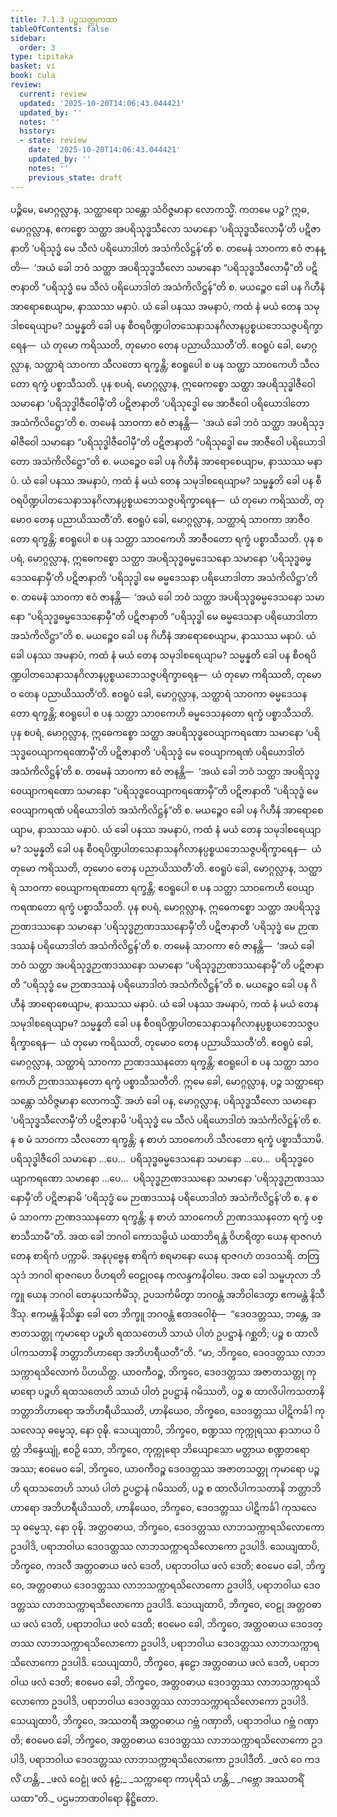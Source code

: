 ```yaml
---
title: 7.1.3 ပဉ္စသတ္ထုကထာ
tableOfContents: false
sidebar:
  order: 3
type: tipitaka
basket: vi
book: cula
review:
  current: review
  updated: '2025-10-20T14:06:43.044421'
  updated_by: ''
  notes: ''
  history:
  - state: review
    date: '2025-10-20T14:06:43.044421'
    updated_by: ''
    notes: ''
    previous_state: draft
---
```



<DynamicBreadcrumb />


<ReviewStatus review={frontmatter.review} showDetails={true} />

<HypothesisAnnotation frontmatter={frontmatter} />

<Division number="334" book="cula" e="ch" v="4" p="343">

<Paragraph number="1507" book="cula">
ပဉ္စိမေ, မောဂ္ဂလ္လာန, သတ္ထာရော သန္တော သံဝိဇ္ဇမာနာ လောကသ္မိံ. ကတမေ ပဉ္စ? ဣဓ, မောဂ္ဂလ္လာန, ဧကစ္စော သတ္ထာ အပရိသုဒ္ဓသီလော သမာနော ‘ပရိသုဒ္ဓသီလောမှီ’တိ ပဋိဇာနာတိ ‘ပရိသုဒ္ဓံ မေ သီလံ ပရိယောဒါတံ အသံကိလိဋ္ဌန်’တိ စ. တမေနံ သာဝကာ ဧဝံ ဇာနန္တိ—  ‘အယံ ခေါ ဘဝံ သတ္ထာ အပရိသုဒ္ဓသီလော သမာနော “ပရိသုဒ္ဓသီလောမှီ”တိ ပဋိဇာနာတိ “ပရိသုဒ္ဓံ မေ သီလံ ပရိယောဒါတံ အသံကိလိဋ္ဌန်”တိ စ. မယဉ္စေဝ ခေါ ပန ဂိဟီနံ အာရောစေယျာမ, နာဿဿ မနာပံ. ယံ ခေါ ပနဿ အမနာပံ, ကထံ နံ မယံ တေန သမုဒါစရေယျာမ? သမ္မန္နတိ ခေါ ပန စီဝရပိဏ္ဍပါတသေနာသနဂိလာနပ္ပစ္စယဘေသဇ္ဇပရိက္ခာရေန—  ယံ တုမော ကရိဿတိ, တုမောဝ တေန ပညာယိဿတီ’တိ. ဧဝရူပံ ခေါ, မောဂ္ဂလ္လာန, သတ္ထာရံ သာဝကာ သီလတော ရက္ခန္တိ; ဧဝရူပေါ စ ပန သတ္ထာ သာဝကေဟိ သီလတော ရက္ခံ ပစ္စာသီသတိ.
</Paragraph>

<Paragraph number="1508" book="cula">
ပုန စပရံ, မောဂ္ဂလ္လာန, ဣဓေကစ္စော သတ္ထာ အပရိသုဒ္ဓါဇီဝေါ သမာနော ‘ပရိသုဒ္ဓါဇီဝေါမှီ’တိ ပဋိဇာနာတိ ‘ပရိသုဒ္ဓေါ မေ အာဇီဝေါ ပရိယောဒါတော အသံကိလိဋ္ဌော’တိ စ. တမေနံ သာဝကာ ဧဝံ ဇာနန္တိ—  ‘အယံ ခေါ ဘဝံ သတ္ထာ အပရိသုဒ္ဓါဇီဝေါ သမာနော “ပရိသုဒ္ဓါဇီဝေါမှီ”တိ ပဋိဇာနာတိ “ပရိသုဒ္ဓေါ မေ အာဇီဝေါ ပရိယောဒါတော အသံကိလိဋ္ဌော”တိ စ. မယဉ္စေဝ ခေါ ပန ဂိဟီနံ အာရောစေယျာမ, နာဿဿ မနာပံ. ယံ ခေါ ပနဿ အမနာပံ, ကထံ နံ မယံ တေန သမုဒါစရေယျာမ? သမ္မန္နတိ ခေါ ပန စီဝရပိဏ္ဍပါတသေနာသနဂိလာနပ္ပစ္စယဘေသဇ္ဇပရိက္ခာရေန—  ယံ တုမော ကရိဿတိ, တုမောဝ တေန ပညာယိဿတီ’တိ. ဧဝရူပံ ခေါ, မောဂ္ဂလ္လာန, သတ္ထာရံ သာဝကာ အာဇီဝတော ရက္ခန္တိ; ဧဝရူပေါ စ ပန သတ္ထာ သာဝကေဟိ အာဇီဝတော ရက္ခံ ပစ္စာသီသတိ.
</Paragraph>

<Paragraph number="1509" book="cula">
ပုန စပရံ, မောဂ္ဂလ္လာန, ဣဓေကစ္စော သတ္ထာ အပရိသုဒ္ဓဓမ္မဒေသနော သမာနော ‘ပရိသုဒ္ဓဓမ္မဒေသနောမှီ’တိ ပဋိဇာနာတိ ‘ပရိသုဒ္ဓါ မေ ဓမ္မဒေသနာ ပရိယောဒါတာ အသံကိလိဋ္ဌာ’တိ စ. တမေနံ သာဝကာ ဧဝံ ဇာနန္တိ—  ‘အယံ ခေါ ဘဝံ သတ္ထာ အပရိသုဒ္ဓဓမ္မဒေသနော သမာနော “ပရိသုဒ္ဓဓမ္မဒေသနောမှီ”တိ ပဋိဇာနာတိ “ပရိသုဒ္ဓါ မေ ဓမ္မဒေသနာ ပရိယောဒါတာ အသံကိလိဋ္ဌာ”တိ စ. မယဉ္စေဝ ခေါ ပန ဂိဟီနံ အာရောစေယျာမ, နာဿဿ မနာပံ. ယံ ခေါ ပနဿ အမနာပံ, ကထံ နံ မယံ တေန သမုဒါစရေယျာမ? သမ္မန္နတိ ခေါ ပန စီဝရပိဏ္ဍပါတသေနာသနဂိလာနပ္ပစ္စယဘေသဇ္ဇပရိက္ခာရေန—  ယံ တုမော ကရိဿတိ, တုမောဝ တေန ပညာယိဿတီ’တိ. ဧဝရူပံ ခေါ, မောဂ္ဂလ္လာန, သတ္ထာရံ သာဝကာ ဓမ္မဒေသနတော ရက္ခန္တိ; ဧဝရူပေါ စ ပန သတ္ထာ သာဝကေဟိ ဓမ္မဒေသနတော ရက္ခံ ပစ္စာသီသတိ.
</Paragraph>

<Paragraph number="1510" book="cula">
ပုန စပရံ, မောဂ္ဂလ္လာန, ဣဓေကစ္စော သတ္ထာ အပရိသုဒ္ဓဝေယျာကရဏော သမာနော ‘ပရိသုဒ္ဓဝေယျာကရဏောမှီ’တိ ပဋိဇာနာတိ ‘ပရိသုဒ္ဓံ မေ ဝေယျာကရဏံ ပရိယောဒါတံ အသံကိလိဋ္ဌန်’တိ စ. တမေနံ သာဝကာ ဧဝံ ဇာနန္တိ—  ‘အယံ ခေါ ဘဝံ သတ္ထာ အပရိသုဒ္ဓဝေယျာကရဏော သမာနော “ပရိသုဒ္ဓဝေယျာကရဏောမှီ”တိ ပဋိဇာနာတိ “ပရိသုဒ္ဓံ မေ ဝေယျာကရဏံ ပရိယောဒါတံ အသံကိလိဋ္ဌန်”တိ စ. မယဉ္စေဝ ခေါ ပန ဂိဟီနံ အာရောစေယျာမ, နာဿဿ မနာပံ. ယံ ခေါ ပနဿ အမနာပံ, ကထံ နံ မယံ တေန သမုဒါစရေယျာမ? သမ္မန္နတိ ခေါ ပန စီဝရပိဏ္ဍပါတသေနာသနဂိလာနပ္ပစ္စယဘေသဇ္ဇပရိက္ခာရေန—  ယံ တုမော ကရိဿတိ, တုမောဝ တေန ပညာယိဿတီ’တိ. ဧဝရူပံ ခေါ, မောဂ္ဂလ္လာန, သတ္ထာရံ သာဝကာ ဝေယျာကရဏတော ရက္ခန္တိ; ဧဝရူပေါ စ ပန သတ္ထာ သာဝကေဟိ ဝေယျာကရဏတော ရက္ခံ ပစ္စာသီသတိ.
</Paragraph>

<Paragraph number="1511" book="cula">
ပုန စပရံ, မောဂ္ဂလ္လာန, ဣဓေကစ္စော သတ္ထာ အပရိသုဒ္ဓဉာဏဒဿနော သမာနော ‘ပရိသုဒ္ဓဉာဏဒဿနောမှီ’တိ ပဋိဇာနာတိ ‘ပရိသုဒ္ဓံ မေ ဉာဏဒဿနံ ပရိယောဒါတံ အသံကိလိဋ္ဌန်’တိ စ. တမေနံ သာဝကာ ဧဝံ ဇာနန္တိ—  ‘အယံ ခေါ ဘဝံ သတ္ထာ အပရိသုဒ္ဓဉာဏဒဿနော သမာနော “ပရိသုဒ္ဓဉာဏဒဿနောမှီ”တိ ပဋိဇာနာတိ “ပရိသုဒ္ဓံ မေ ဉာဏဒဿနံ ပရိယောဒါတံ အသံကိလိဋ္ဌန်”တိ စ. မယဉ္စေဝ ခေါ ပန ဂိဟီနံ အာရောစေယျာမ, နာဿဿ မနာပံ. ယံ ခေါ ပနဿ အမနာပံ, ကထံ နံ မယံ တေန သမုဒါစရေယျာမ? သမ္မန္နတိ ခေါ ပန စီဝရပိဏ္ဍပါတသေနာသနဂိလာနပ္ပစ္စယဘေသဇ္ဇပရိက္ခာရေန—  ယံ တုမော ကရိဿတိ, တုမောဝ တေန ပညာယိဿတီ’တိ. ဧဝရူပံ ခေါ, မောဂ္ဂလ္လာန, သတ္ထာရံ သာဝကာ ဉာဏဒဿနတော ရက္ခန္တိ; ဧဝရူပေါ စ ပန သတ္ထာ သာဝကေဟိ ဉာဏဒဿနတော ရက္ခံ ပစ္စာသီသတီတိ. ဣမေ ခေါ, မောဂ္ဂလ္လာန, ပဉ္စ သတ္ထာရော သန္တော သံဝိဇ္ဇမာနာ လောကသ္မိံ.
</Paragraph>

<Paragraph number="1512" book="cula">
အဟံ ခေါ ပန, မောဂ္ဂလ္လာန, ပရိသုဒ္ဓသီလော သမာနော ‘ပရိသုဒ္ဓသီလောမှီ’တိ ပဋိဇာနာမိ ‘ပရိသုဒ္ဓံ မေ သီလံ ပရိယောဒါတံ အသံကိလိဋ္ဌန်’တိ စ. န စ မံ သာဝကာ သီလတော ရက္ခန္တိ; န စာဟံ သာဝကေဟိ သီလတော ရက္ခံ ပစ္စာသီသာမိ. ပရိသုဒ္ဓါဇီဝေါ သမာနော …ပေ…  ပရိသုဒ္ဓဓမ္မဒေသနော သမာနော …ပေ…  ပရိသုဒ္ဓဝေယျာကရဏော သမာနော …ပေ…  ပရိသုဒ္ဓဉာဏဒဿနော သမာနော ‘ပရိသုဒ္ဓဉာဏဒဿနောမှီ’တိ ပဋိဇာနာမိ ‘ပရိသုဒ္ဓံ မေ ဉာဏဒဿနံ ပရိယောဒါတံ အသံကိလိဋ္ဌန်’တိ စ. န စ မံ သာဝကာ ဉာဏဒဿနတော ရက္ခန္တိ; န စာဟံ သာဝကေဟိ ဉာဏဒဿနတော ရက္ခံ ပစ္စာသီသာမီ”တိ.
</Paragraph>

</Division>
<Division number="335" book="cula" e="ch" v="4" p="345">

<Paragraph number="1513" book="cula">
အထ ခေါ ဘဂဝါ ကောသမ္ဗိယံ ယထာဘိရန္တံ ဝိဟရိတွာ ယေန ရာဇဂဟံ တေန စာရိကံ ပက္ကာမိ. အနုပုဗ္ဗေန စာရိကံ စရမာနော ယေန ရာဇဂဟံ တဒဝသရိ. တတြ သုဒံ ဘဂဝါ ရာဇဂဟေ ဝိဟရတိ ဝေဠုဝနေ ကလန္ဒကနိဝါပေ. အထ ခေါ သမ္ဗဟုလာ ဘိက္ခူ ယေန ဘဂဝါ တေနုပသင်္ကမိံသု, ဥပသင်္ကမိတွာ ဘဂဝန္တံ အဘိဝါဒေတွာ ဧကမန္တံ နိသီဒိံသု. ဧကမန္တံ နိသိန္နာ ခေါ တေ ဘိက္ခူ ဘဂဝန္တံ ဧတဒဝေါစုံ—  “ဒေဝဒတ္တဿ, ဘန္တေ, အဇာတသတ္တု ကုမာရော ပဉ္စဟိ ရထသတေဟိ သာယံ ပါတံ ဥပဋ္ဌာနံ ဂစ္ဆတိ; ပဉ္စ စ ထာလိပါကသတာနိ ဘတ္တာဘိဟာရော အဘိဟရီယတီ”တိ. “မာ, ဘိက္ခဝေ, ဒေဝဒတ္တဿ လာဘသက္ကာရသိလောကံ ပိဟယိတ္ထ. ယာဝကီဝဉ္စ, ဘိက္ခဝေ, ဒေဝဒတ္တဿ အဇာတသတ္တု ကုမာရော ပဉ္စဟိ ရထသတေဟိ သာယံ ပါတံ ဥပဋ္ဌာနံ ဂမိဿတိ, ပဉ္စ စ ထာလိပါကသတာနိ ဘတ္တာဘိဟာရော အဘိဟရီယိဿတိ, ဟာနိယေဝ, ဘိက္ခဝေ, ဒေဝဒတ္တဿ ပါဋိကင်္ခါ ကုသလေသု ဓမ္မေသု, နော ဝုဍ္ဎိ.
</Paragraph>

<Paragraph number="1514" book="cula">
သေယျထာပိ, ဘိက္ခဝေ, စဏ္ဍဿ ကုက္ကုရဿ နာသာယ ပိတ္တံ ဘိန္ဒေယျုံ, ဧဝဉှိ သော, ဘိက္ခဝေ, ကုက္ကုရော ဘိယျောသော မတ္တာယ စဏ္ဍတရော အဿ; ဧဝမေဝ ခေါ, ဘိက္ခဝေ, ယာဝကီဝဉ္စ ဒေဝဒတ္တဿ အဇာတသတ္တု ကုမာရော ပဉ္စဟိ ရထသတေဟိ သာယံ ပါတံ ဥပဋ္ဌာနံ ဂမိဿတိ, ပဉ္စ စ ထာလိပါကသတာနိ ဘတ္တာဘိဟာရော အဘိဟရီယိဿတိ, ဟာနိယေဝ, ဘိက္ခဝေ, ဒေဝဒတ္တဿ ပါဋိကင်္ခါ ကုသလေသု ဓမ္မေသု, နော ဝုဍ္ဎိ.
</Paragraph>

<Paragraph number="1515" book="cula">
အတ္တဝဓာယ, ဘိက္ခဝေ, ဒေဝဒတ္တဿ လာဘသက္ကာရသိလောကော ဥဒပါဒိ, ပရာဘဝါယ ဒေဝဒတ္တဿ လာဘသက္ကာရသိလောကော ဥဒပါဒိ.
</Paragraph>

<Paragraph number="1516" book="cula">
သေယျထာပိ, ဘိက္ခဝေ, ကဒလီ အတ္တဝဓာယ ဖလံ ဒေတိ, ပရာဘဝါယ ဖလံ ဒေတိ; ဧဝမေဝ ခေါ, ဘိက္ခဝေ, အတ္တဝဓာယ ဒေဝဒတ္တဿ လာဘသက္ကာရသိလောကော ဥဒပါဒိ, ပရာဘဝါယ ဒေဝဒတ္တဿ လာဘသက္ကာရသိလောကော ဥဒပါဒိ.
</Paragraph>

<Paragraph number="1517" book="cula">
သေယျထာပိ, ဘိက္ခဝေ, ဝေဠု အတ္တဝဓာယ ဖလံ ဒေတိ, ပရာဘဝါယ ဖလံ ဒေတိ; ဧဝမေဝ ခေါ, ဘိက္ခဝေ, အတ္တဝဓာယ ဒေဝဒတ္တဿ လာဘသက္ကာရသိလောကော ဥဒပါဒိ, ပရာဘဝါယ ဒေဝဒတ္တဿ လာဘသက္ကာရသိလောကော ဥဒပါဒိ.
</Paragraph>

<Paragraph number="1518" book="cula">
သေယျထာပိ, ဘိက္ခဝေ, နဠော အတ္တဝဓာယ ဖလံ ဒေတိ, ပရာဘဝါယ ဖလံ ဒေတိ; ဧဝမေဝ ခေါ, ဘိက္ခဝေ, အတ္တဝဓာယ ဒေဝဒတ္တဿ လာဘသက္ကာရသိလောကော ဥဒပါဒိ, ပရာဘဝါယ ဒေဝဒတ္တဿ လာဘသက္ကာရသိလောကော ဥဒပါဒိ.
</Paragraph>

<Paragraph number="1519" book="cula">
သေယျထာပိ, ဘိက္ခဝေ, အဿတရီ အတ္တဝဓာယ ဂဗ္ဘံ ဂဏှာတိ, ပရာဘဝါယ ဂဗ္ဘံ ဂဏှာတိ; ဧဝမေဝ ခေါ, ဘိက္ခဝေ, အတ္တဝဓာယ ဒေဝဒတ္တဿ လာဘသက္ကာရသိလောကော ဥဒပါဒိ, ပရာဘဝါယ ဒေဝဒတ္တဿ လာဘသက္ကာရသိလောကော ဥဒပါဒီတိ.
</Paragraph>

<Paragraph number="1520" type="verses" book="cula">
_ဖလံ ဝေ ကဒလိံ ဟန္တိ,_  
_ဖလံ ဝေဠုံ ဖလံ နဠံ;_  
_သက္ကာရော ကာပုရိသံ ဟန္တိ,_  
_ဂဗ္ဘော အဿတရိံ ယထာ”တိ._  


</Paragraph>
</Division>

<Paragraph number="1521" type="center" book="cula">
ပဌမဘာဏဝါရော နိဋ္ဌိတော.
</Paragraph>